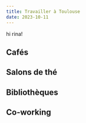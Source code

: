 ```yaml
---
title: Travailler à Toulouse
date: 2023-10-11
---
```


hi rina!

## Cafés


<div class="-mx-6">
	<PlacesList
		places={[
			"toulouse/kopi",
			"toulouse/perla-negra",
			"toulouse/minifundi",
			"toulouse/le-natura",
			"toulouse/allegory-coffee-bar",
			"toulouse/cafe-cerise",
		]}
		lat={43.602}
		lng={1.446}
		zoom={13}
	/>
</div>

## Salons de thé

<div class="-mx-6">
	<PlacesList
		places={["toulouse/estaminot", "toulouse/art-tea-shop"]}
		lat={43.602}
		lng={1.446}
		zoom={13}
	/>
</div>

## Bibliothèques

<div class="-mx-6">
	<PlacesList
		places={[
			"toulouse/bibliotheque-etude-patrimoine",
			"toulouse/mediatheque-jose-cabanis",
			"toulouse/mediatheque-empalot",
		]}
		lat={43.602}
		lng={1.446}
		zoom={13}
	/>
</div>

## Co-working

<div class="-mx-6">
	<PlacesList places={["toulouse/eurekafe"]} lat={43.602} lng={1.446} zoom={13} />
</div>

